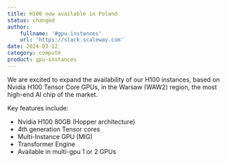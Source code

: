 ```yaml
---
title: H100 now available in Poland
status: changed
author:
    fullname: '#gpu-instances'
    url: 'https://slack.scaleway.com'
date: 2024-03-12
category: compute
product: gpu-instances
---
```


We are excited to expand the availability of our H100 instances, based on Nvidia H100 Tensor Core GPUs, in the Warsaw (WAW2) region, the most high-end AI chip of the market.

Key features include:
- Nvidia H100 80GB (Hopper architecture)
- 4th generation Tensor cores
- Multi-Instance GPU (MIG)
- Transformer Engine
- Available in multi-gpu 1 or 2 GPUs

